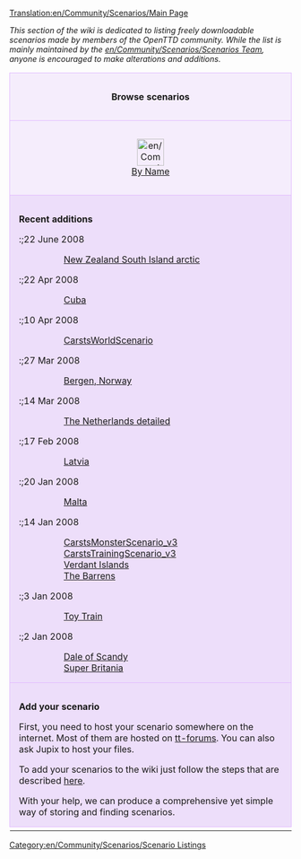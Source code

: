 [[Translation:en/Community/Scenarios/Main Page]]


''This section of the wiki is dedicated to listing freely downloadable scenarios made by members of the OpenTTD community. While the list is mainly maintained by the [[en/Community/Scenarios/Scenarios Team]], anyone is encouraged to make alterations and additions.''

{{en/-}}

{| cellspacing="3" class="mainpagetable" align="center" width="100%"
|- valign="top" 
|colspan="7" style="font-size: 100%; BACKGROUND-COLOR: #F5EDFC; border: 1px solid #E1BBFF; margin: 0; padding: 1em; text-align: center"|<font size="3">'''Browse scenarios'''</font>
|-
|style="font-size: 100%; BACKGROUND-COLOR: #F5EDFC; border: 1px solid #E1BBFF; margin: 0; padding: 1em; text-align: center; width:14%"|[[File:en/Community/Scenarios/Scnlist-alphabetical.png|48px]]<br />[[en/Community/Scenarios/List|By Name]]
|style="font-size: 100%; BACKGROUND-COLOR: #F5EDFC; border: 1px solid #E1BBFF; margin: 0; padding: 1em; text-align: center; width:14%"|[[File:en/Community/Scenarios/Scnlist-difficulty.png|48px]]<br />[[en/Community/Scenarios/Difficulty/Main Page|By Difficulty]]
|style="font-size: 100%; BACKGROUND-COLOR: #F5EDFC; border: 1px solid #E1BBFF; margin: 0; padding: 1em; text-align: center; width:14%"|[[File:en/Community/Scenarios/Scnlist-industries.png|48px]]<br />[[en/Community/Scenarios/Industry Density/Main Page|By Quantity of Industries]]
|style="font-size: 100%; BACKGROUND-COLOR: #F5EDFC; border: 1px solid #E1BBFF; margin: 0; padding: 1em; text-align: center; width:14%"|[[File:en/Community/Scenarios/Scnlist-relief.png|48px]]<br />[[en/Community/Scenarios/Relief/Main Page|By Relief]]
|style="font-size: 100%; BACKGROUND-COLOR: #F5EDFC; border: 1px solid #E1BBFF; margin: 0; padding: 1em; text-align: center; width:14%"|[[File:en/Community/Scenarios/Scnlist-setting.png|48px]]<br />[[en/Community/Scenarios/Climate/Main Page|By Setting]]
|style="font-size: 100%; BACKGROUND-COLOR: #F5EDFC; border: 1px solid #E1BBFF; margin: 0; padding: 1em; text-align: center; width:14%"|[[File:en/Community/Scenarios/Scnlist-size.png|48px]]<br />[[en/Community/Scenarios/Size/Main Page|By Size]]
|style="font-size: 100%; BACKGROUND-COLOR: #F5EDFC; border: 1px solid #E1BBFF; margin: 0; padding: 1em; text-align: center; width:14%"|[[File:en/Community/Scenarios/Scnlist-realworld.png|48px]]<br />[[en/Community/Scenarios/Real World|Based on Real World]]
|-
|colspan="7" style="font-size: 100%; BACKGROUND-COLOR: #EDDEFA; border: 1px solid #E1BBFF; margin: 0; padding: 1em 1em 0em 1em; text-align: left;"|

<font size="3">'''Recent additions'''</font>

:;22 June 2008
::[[en/Community/Scenarios/New Zealand South Island arctic|New Zealand South Island arctic]] 

:;22 Apr 2008
::[[en/Community/Scenarios/Cuba|Cuba]]

:;10 Apr 2008
::[[en/Community/Scenarios/CarstsWorldScenario|CarstsWorldScenario]]

:;27 Mar 2008
::[[en/Bergen|Bergen, Norway]]

:;14 Mar 2008
::[[en/The Netherlands detailed|The Netherlands detailed]]

:;17 Feb 2008
::[[en/Community/Scenarios/Latvia|Latvia]]

:;20 Jan 2008
::[[en/Community/Scenarios/Malta|Malta]]

:;14 Jan 2008
::[[en/Community/Scenarios/CarstsMonsterScenario v3|CarstsMonsterScenario_v3]]
::[[en/Community/Scenarios/CarstsTrainingScenario v3|CarstsTrainingScenario_v3]]
::[[en/Community/Scenarios/Verdant Islands|Verdant Islands]]
::[[en/Community/Scenarios/The Barrens|The Barrens]]

:;3 Jan 2008
::[[en/Community/Scenarios/Toy Train|Toy Train]]

:;2 Jan 2008
::[[en/Community/Scenarios/Dale of Scandy|Dale of Scandy]]
::[[en/Community/Scenarios/Super Britania|Super Britania]]

|-
|colspan="7" style="font-size: 100%; BACKGROUND-COLOR: #EDDEFA; border: 1px solid #E1BBFF; margin: 0; padding: 1em 1em 0em 1em; text-align: left;"|

<font size="3">'''Add your scenario'''</font>

First, you need to host your scenario somewhere on the internet. Most of them are hosted on [http://tt-forums.net tt-forums]. You can also ask Jupix to host your files.

To add your scenarios to the wiki just follow the steps that are described [[en/Community/Scenarios/Scenarios Team#procedure-to-adding-a-scenario|here]].

With your help, we can produce a comprehensive yet simple way of storing and finding scenarios.

|-
|}

[[Category:en/Community/Scenarios/Scenario Listings]]